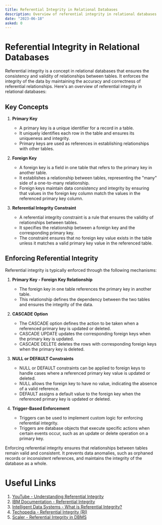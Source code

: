 ```yaml
---
title: Referential Integrity in Relational Databases
description: Overview of referential integrity in relational databases.
date: "2023-06-18"
asked: 0
---
```


# Referential Integrity in Relational Databases

Referential integrity is a concept in relational databases that ensures the consistency and validity of relationships between tables. It enforces the integrity of the data by maintaining the accuracy and correctness of referential relationships. Here's an overview of referential integrity in relational databases:

## Key Concepts

1. **Primary Key**

   - A primary key is a unique identifier for a record in a table.
   - It uniquely identifies each row in the table and ensures its uniqueness and integrity.
   - Primary keys are used as references in establishing relationships with other tables.

2. **Foreign Key**

   - A foreign key is a field in one table that refers to the primary key in another table.
   - It establishes a relationship between tables, representing the "many" side of a one-to-many relationship.
   - Foreign keys maintain data consistency and integrity by ensuring that values in the foreign key column match the values in the referenced primary key column.

3. **Referential Integrity Constraint**
   - A referential integrity constraint is a rule that ensures the validity of relationships between tables.
   - It specifies the relationship between a foreign key and the corresponding primary key.
   - The constraint ensures that no foreign key value exists in the table unless it matches a valid primary key value in the referenced table.

## Enforcing Referential Integrity

Referential integrity is typically enforced through the following mechanisms:

1. **Primary Key - Foreign Key Relationship**

   - The foreign key in one table references the primary key in another table.
   - This relationship defines the dependency between the two tables and ensures the integrity of the data.

2. **CASCADE Option**

   - The CASCADE option defines the action to be taken when a referenced primary key is updated or deleted.
   - CASCADE UPDATE updates the corresponding foreign keys when the primary key is updated.
   - CASCADE DELETE deletes the rows with corresponding foreign keys when the primary key is deleted.

3. **NULL or DEFAULT Constraints**

   - NULL or DEFAULT constraints can be applied to foreign keys to handle cases where a referenced primary key value is updated or deleted.
   - NULL allows the foreign key to have no value, indicating the absence of a valid reference.
   - DEFAULT assigns a default value to the foreign key when the referenced primary key is updated or deleted.

4. **Trigger-Based Enforcement**
   - Triggers can be used to implement custom logic for enforcing referential integrity.
   - Triggers are database objects that execute specific actions when certain events occur, such as an update or delete operation on a primary key.

Enforcing referential integrity ensures that relationships between tables remain valid and consistent. It prevents data anomalies, such as orphaned records or inconsistent references, and maintains the integrity of the database as a whole.

# Useful Links

1. [YouTube - Understanding Referential Integrity](https://www.youtube.com/watch?v=uCAPpVDU_hA)
2. [IBM Documentation - Referential Integrity](https://www.ibm.com/docs/en/informix-servers/14.10?topic=integrity-referential)
3. [Intelligent Data Systems - What is Referential Integrity?](https://intelligent-ds.com/blog/what-is-referential-integrity)
4. [Techopedia - Referential Integrity (RI)](https://www.techopedia.com/definition/1233/referential-integrity-ri)
5. [Scaler - Referential Integrity in DBMS](https://www.scaler.com/topics/referential-integrity-in-dbms/)
